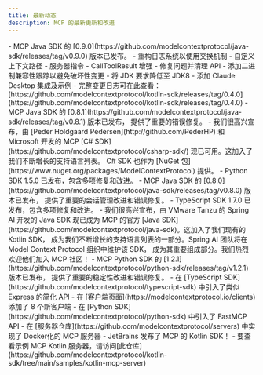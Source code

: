 ```yaml
---
title: 最新动态
description: MCP 的最新更新和改进
---
```


<Update label="2025-04-10" description="Java SDK 0.9.0 发布">
- MCP Java SDK 的 [0.9.0](https://github.com/modelcontextprotocol/java-sdk/releases/tag/v0.9.0) 版本已发布。
- 重构日志系统以使用交换机制
- 自定义上下文路径
- 服务器指令
- CallToolResult 增强
</Update>
<Update label="2025-03-26" description="Kotlin SDK 0.4.0 发布">
- 修复问题并清理 API
- 添加二进制兼容性跟踪以避免破坏性变更
- 将 JDK 要求降低至 JDK8
- 添加 Claude Desktop 集成及示例
- 完整变更日志可在此查看：[https://github.com/modelcontextprotocol/kotlin-sdk/releases/tag/0.4.0](https://github.com/modelcontextprotocol/kotlin-sdk/releases/tag/0.4.0)
</Update>

<Update label="2025-03-26" description="Java SDK 0.8.1 发布">
- MCP Java SDK 的 [0.8.1](https://github.com/modelcontextprotocol/java-sdk/releases/tag/v0.8.1) 版本已发布，
  提供了重要的错误修复。
</Update>
<Update label="2025-03-24" description="C# SDK 发布">
- 我们很高兴宣布，由 [Peder Holdgaard Pedersen](http://github.com/PederHP) 和 Microsoft 开发的 MCP
  [C# SDK](https://github.com/modelcontextprotocol/csharp-sdk/) 现已可用。这加入了我们不断增长的支持语言列表。
  C# SDK 也作为 [NuGet 包](https://www.nuget.org/packages/ModelContextProtocol) 提供。
- Python SDK 1.5.0 已发布，包含多项修复和改进。
</Update>
<Update label="2025-03-21" description="Java SDK 0.8.0 发布">
- MCP Java SDK 的 [0.8.0](https://github.com/modelcontextprotocol/java-sdk/releases/tag/v0.8.0) 版本已发布，
  提供了重要的会话管理改进和错误修复。
</Update>
<Update label="2025-03-10" description="TypeScript SDK 发布">
- TypeScript SDK 1.7.0 已发布，包含多项修复和改进。
</Update>
<Update label="2025-02-14" description="Java SDK 发布">
- 我们很高兴宣布，由 VMware Tanzu 的 Spring AI 开发的 Java SDK 现已成为 MCP 的官方
  [Java SDK](https://github.com/modelcontextprotocol/java-sdk)。这加入了我们现有的 Kotlin SDK，
  成为我们不断增长的支持语言列表的一部分。Spring AI 团队将在 Model Context Protocol 组织中维护该 SDK，
  成为其重要组成部分。我们热烈欢迎他们加入 MCP 社区！
</Update>

<Update label="2025-01-27" description="Python SDK 1.2.1">
- MCP Python SDK 的 [1.2.1](https://github.com/modelcontextprotocol/python-sdk/releases/tag/v1.2.1) 版本已发布，
  提供了重要的稳定性改进和错误修复。
</Update>
<Update label="2025-01-18" description="SDK 和服务器改进">
- 在 [TypeScript SDK](https://github.com/modelcontextprotocol/typescript-sdk) 中引入了类似 Express 的简化 API
- 在 [客户端页面](https://modelcontextprotocol.io/clients) 添加了 8 个新客户端
</Update>

<Update label="2025-01-03" description="SDK 和服务器改进">
- 在 [Python SDK](https://github.com/modelcontextprotocol/python-sdk) 中引入了 FastMCP API
- 在 [服务器仓库](https://github.com/modelcontextprotocol/servers) 中实现了 Docker化的 MCP 服务器
</Update>

<Update label="2024-12-21" description="Kotlin SDK 发布">
- JetBrains 发布了 MCP 的 Kotlin SDK！
- 要查看示例 MCP Kotlin 服务器，请访问[此仓库](https://github.com/modelcontextprotocol/kotlin-sdk/tree/main/samples/kotlin-mcp-server)
</Update>
